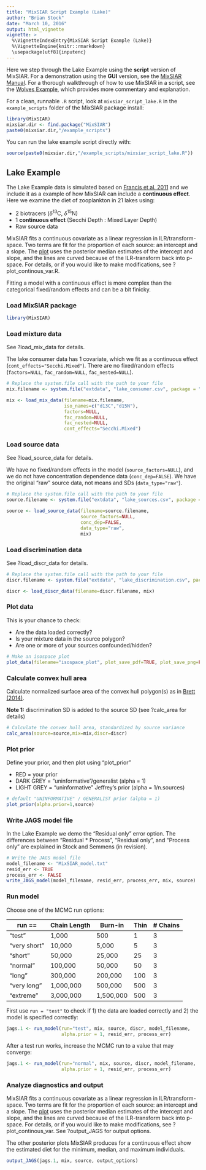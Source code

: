 ```yaml
---
title: "MixSIAR Script Example (Lake)"
author: "Brian Stock"
date: "March 10, 2016"
output: html_vignette
vignette: >
  %\VignetteIndexEntry{MixSIAR Script Example (Lake)}
  %\VignetteEngine{knitr::rmarkdown}
  \usepackage[utf8]{inputenc} 
---
```


Here we step through the Lake Example using the **script** version of MixSIAR. For a demonstration using the **GUI** version, see the [MixSIAR Manual](https://github.com/brianstock/MixSIAR/blob/master/inst/mixsiar_manual_3.1_small.pdf). For a thorough walkthrough of how to use MixSIAR in a script, see the [Wolves Example](http://htmlpreview.github.com/?https://github.com/brianstock/MixSIAR/blob/master/inst/doc/wolves_ex.html), which provides more commentary and explanation.

For a clean, runnable `.R` script, look at `mixsiar_script_lake.R` in the `example_scripts` folder of the MixSIAR package install:
```r
library(MixSIAR)
mixsiar.dir <- find.package("MixSIAR")
paste0(mixsiar.dir,"/example_scripts")
```

You can run the lake example script directly with:
```r
source(paste0(mixsiar.dir,"/example_scripts/mixsiar_script_lake.R"))
```

## Lake Example

The Lake Example data is simulated based on [Francis et al. 2011](http://onlinelibrary.wiley.com/doi/10.1111/j.1461-0248.2011.01597.x/full) and we include it as a example of how MixSIAR can include a **continuous effect**. Here we examine the diet of zooplankton in 21 lakes using:

+ 2 biotracers ($\delta^{13}$C, $\delta^{15}$N)
+ 1 **continuous effect** (Secchi Depth : Mixed Layer Depth)
+ Raw source data

MixSIAR fits a continuous covariate as a linear regression in ILR/transform-space. Two terms are fit for the proportion of each source: an intercept and a slope. The [plot](https://github.com/brianstock/MixSIAR/blob/master/Manual/lake_posterior_density_diet_p_Secchi.Mixed.pdf) uses the posterior median estimates of the intercept and slope, and the lines are curved because of the ILR-transform back into p-space. For details, or if you would like to make modifications, see ?plot_continous_var.R.

Fitting a model with a continuous effect is more complex than the categorical fixed/random effects and can be a bit finicky.

### Load MixSIAR package

```r
library(MixSIAR)
```

### Load mixture data

See ?load_mix_data for details.

The lake consumer data has 1 covariate, which we fit as a continuous effect (`cont_effects="Secchi.Mixed"`). There are no fixed/random effects (`factors=NULL`, `fac_random=NULL`, `fac_nested=NULL`).

```r
# Replace the system.file call with the path to your file
mix.filename <- system.file("extdata", "lake_consumer.csv", package = "MixSIAR")

mix <- load_mix_data(filename=mix.filename,
					 iso_names=c("d13C","d15N"),
					 factors=NULL,
					 fac_random=NULL,
					 fac_nested=NULL,
					 cont_effects="Secchi.Mixed")
```

### Load source data

See ?load_source_data for details.

We have no fixed/random effects in the model (`source_factors=NULL`), and we do not have concentration dependence data (`conc_dep=FALSE`). We have the original "raw" source data, not means and SDs (`data_type="raw"`).

```r
# Replace the system.file call with the path to your file
source.filename <- system.file("extdata", "lake_sources.csv", package = "MixSIAR")

source <- load_source_data(filename=source.filename,
						   source_factors=NULL,
						   conc_dep=FALSE,
						   data_type="raw",
						   mix)
```

### Load discrimination data

See ?load_discr_data for details.

```r
# Replace the system.file call with the path to your file
discr.filename <- system.file("extdata", "lake_discrimination.csv", package = "MixSIAR")

discr <- load_discr_data(filename=discr.filename, mix)
```

### Plot data

This is your chance to check:

+ Are the data loaded correctly?
+ Is your mixture data in the source polygon?
+ Are one or more of your sources confounded/hidden?

```r
# Make an isospace plot
plot_data(filename="isospace_plot", plot_save_pdf=TRUE, plot_save_png=FALSE, mix,source,discr)
```

### Calculate convex hull area

Calculate normalized surface area of the convex hull polygon(s) as in [Brett (2014)](http://www.int-res.com/articles/suppl/m514p001_supp.pdf).

**Note 1:** discrimination SD is added to the source SD (see ?calc_area for details)

```r
# Calculate the convex hull area, standardized by source variance
calc_area(source=source,mix=mix,discr=discr)
```

### Plot prior

Define your prior, and then plot using "plot_prior"

+ RED = your prior
+ DARK GREY = "uninformative"/generalist (alpha = 1)
+ LIGHT GREY = "uninformative" Jeffrey's prior (alpha = 1/n.sources)

```r
# default "UNINFORMATIVE" / GENERALIST prior (alpha = 1)
plot_prior(alpha.prior=1,source)
```

### Write JAGS model file
    
In the Lake Example we demo the "Residual only" error option. The differences between "Residual * Process", "Residual only", and "Process only" are explained in Stock and Semmens (in revision).

```r
# Write the JAGS model file
model_filename <- "MixSIAR_model.txt"
resid_err <- TRUE
process_err <- FALSE
write_JAGS_model(model_filename, resid_err, process_err, mix, source)
```

### Run model

Choose one of the MCMC run options:

| run ==  | Chain Length | Burn-in | Thin | # Chains |
| ------------- | ------------- | ------------- | ------------- | ------------- |
| "test" | 1,000 | 500 | 1 | 3 |
| "very short" | 10,000 | 5,000 | 5 | 3 |
| "short" | 50,000 | 25,000 | 25 | 3 |
| "normal" | 100,000 | 50,000 | 50 | 3 |
| "long" | 300,000 | 200,000 | 100 | 3 |
| "very long" | 1,000,000 | 500,000 | 500 | 3 |
| "extreme" | 3,000,000 | 1,500,000 | 500 | 3 |

First use `run = "test"` to check if 1) the data are loaded correctly and 2) the model is specified correctly:
```r
jags.1 <- run_model(run="test", mix, source, discr, model_filename, 
                    alpha.prior = 1, resid_err, process_err)
```

After a test run works, increase the MCMC run to a value that may converge:
```r
jags.1 <- run_model(run="normal", mix, source, discr, model_filename,
                    alpha.prior = 1, resid_err, process_err)
```

### Analyze diagnostics and output

MixSIAR fits a continuous covariate as a linear regression in ILR/transform-space. Two terms are fit for the proportion of each source: an intercept and a slope. The [plot](https://github.com/brianstock/MixSIAR/blob/master/Manual/lake_posterior_density_diet_p_Secchi.Mixed.pdf) uses the posterior median estimates of the intercept and slope, and the lines are curved because of the ILR-transform back into p-space. For details, or if you would like to make modifications, see ?plot_continous_var. See ?output_JAGS for output options.

The other posterior plots MixSIAR produces for a continuous effect show the estimated diet for the minimum, median, and maximum individuals.

```r
output_JAGS(jags.1, mix, source, output_options)
```


